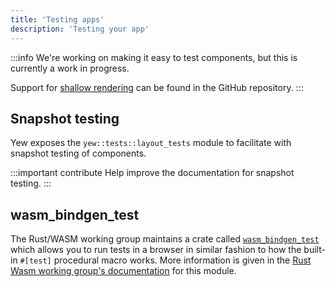 ```yaml
---
title: 'Testing apps'
description: 'Testing your app'
---
```


:::info
We're working on making it easy to test components, but this is currently a work in progress.

Support for [shallow rendering](https://github.com/yewstack/yew/issues/1413) can be found in the GitHub repository.
:::

## Snapshot testing

Yew exposes the `yew::tests::layout_tests` module to facilitate with snapshot testing of components.

:::important contribute
Help improve the documentation for snapshot testing.
:::

## wasm_bindgen_test

The Rust/WASM working group maintains a crate called [`wasm_bindgen_test`](https://rustwasm.github.io/docs/wasm-bindgen/wasm-bindgen-test/index.html)
which allows you to run tests in a browser in similar fashion to how the built-in `#[test]` procedural macro works.
More information is given in the [Rust Wasm working group's documentation](https://rustwasm.github.io/docs/wasm-bindgen/wasm-bindgen-test/index.html)
for this module.
